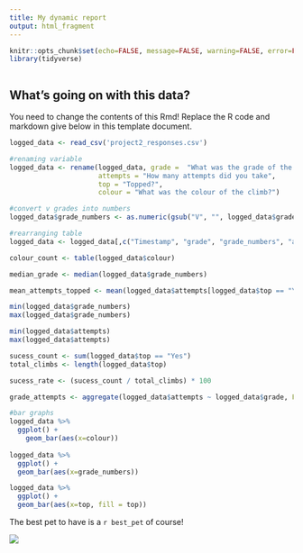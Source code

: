---
title: My dynamic report
output: html_fragment
---

```{r setup, include=FALSE}
knitr::opts_chunk$set(echo=FALSE, message=FALSE, warning=FALSE, error=FALSE)
library(tidyverse)

```

```{css echo=FALSE}

```

## What's going on with this data?

You need to change the contents of this Rmd! Replace the R code and markdown give below in this template document.

```{r}
logged_data <- read_csv('project2_responses.csv')

#renaming variable
logged_data <- rename(logged_data, grade =  "What was the grade of the climb?",
                      attempts = "How many attempts did you take",
                      top = "Topped?",
                      colour = "What was the colour of the climb?")

#convert v grades into numbers
logged_data$grade_numbers <- as.numeric(gsub("V", "", logged_data$grade)) 

#rearranging table
logged_data <- logged_data[,c("Timestamp", "grade", "grade_numbers", "attempts", "top", "colour")]

colour_count <- table(logged_data$colour)

median_grade <- median(logged_data$grade_numbers)

mean_attempts_topped <- mean(logged_data$attempts[logged_data$top == "Yes"])

min(logged_data$grade_numbers)
max(logged_data$grade_numbers)

min(logged_data$attempts)
max(logged_data$attempts)

sucess_count <- sum(logged_data$top == "Yes")
total_climbs <- length(logged_data$top)

sucess_rate <- (sucess_count / total_climbs) * 100

grade_attempts <- aggregate(logged_data$attempts ~ logged_data$grade, FUN = mean)

#bar graphs
logged_data %>%
  ggplot() + 
    geom_bar(aes(x=colour))
  
logged_data %>%
  ggplot() + 
  geom_bar(aes(x=grade_numbers))

logged_data %>%
  ggplot() + 
  geom_bar(aes(x=top, fill = top))

```

The best pet to have is a `r best_pet` of course!

![](https://c.tenor.com/-qBsG1HwR4oAAAAC/tenor.gif)
